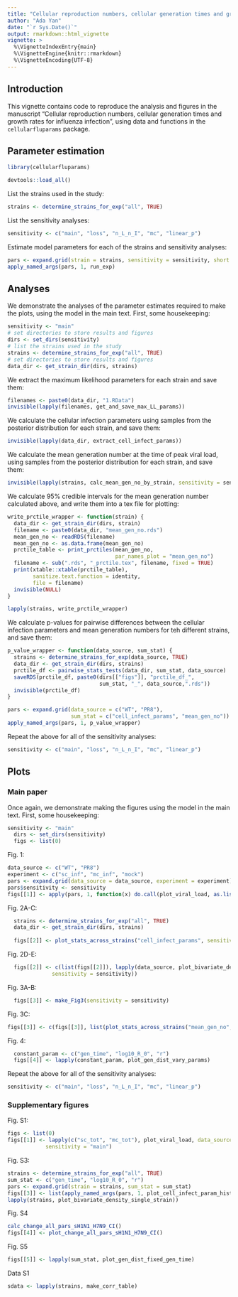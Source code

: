 ```yaml
---
title: "Cellular reproduction numbers, cellular generation times and growth rates for influenza infection"
author: "Ada Yan"
date: "`r Sys.Date()`"
output: rmarkdown::html_vignette
vignette: >
  %\VignetteIndexEntry{main}
  %\VignetteEngine{knitr::rmarkdown}
  %\VignetteEncoding{UTF-8}
---
```


## Introduction

This vignette contains code to reproduce the analysis and figures in the manuscript "Cellular reproduction numbers, cellular generation times and growth rates for influenza infection", using data and functions in the `cellularfluparams` package.

## Parameter estimation

```r
library(cellularfluparams)
```

```r
devtools::load_all()
```

List the strains used in the study:
```r
strains <- determine_strains_for_exp("all", TRUE)
```

List the sensitivity analyses:
```r
sensitivity <- c("main", "loss", "n_L_n_I", "mc", "linear_p")
```

Estimate model parameters for each of the strains and sensitivity analyses:
<!-- jobs <- obj$enqueue_bulk(pars, run_exp) -->
```r
pars <- expand.grid(strain = strains, sensitivity = sensitivity, short = TRUE)
apply_named_args(pars, 1, run_exp)
```

## Analyses

We demonstrate the analyses of the parameter estimates required to make the plots, using the model in the main text.
First, some housekeeping:
```r
sensitivity <- "main"
# set directories to store results and figures  
dirs <- set_dirs(sensitivity)
# list the strains used in the study
strains <- determine_strains_for_exp("all", TRUE)
# set directories to store results and figures  
data_dir <- get_strain_dir(dirs, strains)
```

We extract the maximum likelihood parameters for each strain and save them:
```r
filenames <- paste0(data_dir, "1.RData")
invisible(lapply(filenames, get_and_save_max_LL_params))
```

We calculate the cellular infection parameters using samples from the posterior distribution for each strain, and save them:
```r
invisible(lapply(data_dir, extract_cell_infect_params))
```

We calculate the mean generation number at the time of peak viral load, using samples from the posterior distribution for each strain, and save them:
```r
invisible(lapply(strains, calc_mean_gen_no_by_strain, sensitivity = sensitivity))
```

We calculate 95% credible intervals for the mean generation number calculated above, and write them into a tex file for plotting:

```r
write_prctile_wrapper <- function(strain) {
  data_dir <- get_strain_dir(dirs, strain)
  filename <- paste0(data_dir, "mean_gen_no.rds")
  mean_gen_no <- readRDS(filename)
  mean_gen_no <- as.data.frame(mean_gen_no)
  prctile_table <- print_prctiles(mean_gen_no, 
                                  par_names_plot = "mean_gen_no")
  filename <- sub(".rds", "_prctile.tex", filename, fixed = TRUE)
  print(xtable::xtable(prctile_table),
        sanitize.text.function = identity,
        file = filename)
  invisible(NULL)
}

lapply(strains, write_prctile_wrapper)
```

We calculate p-values for pairwise differences between the cellular infection parameters and mean generation numbers for teh different strains, and save them:

```r
p_value_wrapper <- function(data_source, sum_stat) {
  strains <- determine_strains_for_exp(data_source, TRUE)
  data_dir <- get_strain_dir(dirs, strains)
  prctile_df <- pairwise_stats_tests(data_dir, sum_stat, data_source)
  saveRDS(prctile_df, paste0(dirs[["figs"]], "prctile_df_", 
                             sum_stat, "_", data_source,".rds"))
  invisible(prctile_df)
}

pars <- expand.grid(data_source = c("WT", "PR8"),
                    sum_stat = c("cell_infect_params", "mean_gen_no"))
apply_named_args(pars, 1, p_value_wrapper)
```

Repeat the above for all of the sensitivity analyses:

```r
sensitivity <- c("main", "loss", "n_L_n_I", "mc", "linear_p")
```
## Plots

### Main paper

Once again, we demonstrate making the figures using the model in the main text.
First, some housekeeping:
```r
sensitivity <- "main"
  dirs <- set_dirs(sensitivity)
  figs <- list(0)
```
  
Fig. 1:
```r
data_source <- c("WT", "PR8")
experiment <- c("sc_inf", "mc_inf", "mock")
pars <- expand.grid(data_source = data_source, experiment = experiment)
pars$sensitivity <- sensitivity
figs[[1]] <- apply(pars, 1, function(x) do.call(plot_viral_load, as.list(x)))
```

Fig. 2A-C:
```r
  strains <- determine_strains_for_exp("all", TRUE)
  data_dir <- get_strain_dir(dirs, strains)
  
  figs[[2]] <- plot_stats_across_strains("cell_infect_params", sensitivity = sensitivity)
```


Fig. 2D-E:
```r
  figs[[2]] <- c(list(figs[[2]]), lapply(data_source, plot_bivariate_density_multiple_strains, 
              sensitivity = sensitivity))
```
  
Fig. 3A-B:
```r
  figs[[3]] <- make_Fig3(sensitivity = sensitivity)
```
  
Fig. 3C:
```r
figs[[3]] <- c(figs[[3]], list(plot_stats_across_strains("mean_gen_no", sensitivity)))
```
  
Fig. 4:
```r
  constant_param <- c("gen_time", "log10_R_0", "r")
  figs[[4]] <- lapply(constant_param, plot_gen_dist_vary_params)
```

Repeat the above for all of the sensitivity analyses:

```r
sensitivity <- c("main", "loss", "n_L_n_I", "mc", "linear_p")
```

### Supplementary figures

Fig. S1:
```r
figs <- list(0)
figs[[1]] <- lapply(c("sc_tot", "mc_tot"), plot_viral_load, data_source = "WT",
            sensitivity = "main")
```

Fig. S3:
```r
strains <- determine_strains_for_exp("all", TRUE)
sum_stat <- c("gen_time", "log10_R_0", "r")
pars <- expand.grid(strain = strains, sum_stat = sum_stat)
figs[[3]] <- list(apply_named_args(pars, 1, plot_cell_infect_param_histogram_by_strain),
lapply(strains, plot_bivariate_density_single_strain))
```

Fig. S4
```r
calc_change_all_pars_sH1N1_H7N9_CI()
figs[[4]] <- plot_change_all_pars_sH1N1_H7N9_CI()
```

Fig. S5
```r
figs[[5]] <- lapply(sum_stat, plot_gen_dist_fixed_gen_time)
```

Data S1
```r
sdata <- lapply(strains, make_corr_table)
```